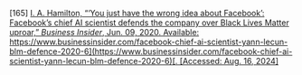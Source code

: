 \[165\]	[I. A. Hamilton, “‘You just have the wrong idea about Facebook’: Facebook’s chief AI scientist defends the company over Black Lives Matter uproar,” *Business Insider*, Jun. 09, 2020\. Available:](http://paperpile.com/b/Lj1YHA/eA6y4) [https://www.businessinsider.com/facebook-chief-ai-scientist-yann-lecun-blm-defence-2020-6](https://www.businessinsider.com/facebook-chief-ai-scientist-yann-lecun-blm-defence-2020-6)[. \[Accessed: Aug. 16, 2024\]](http://paperpile.com/b/Lj1YHA/eA6y4)